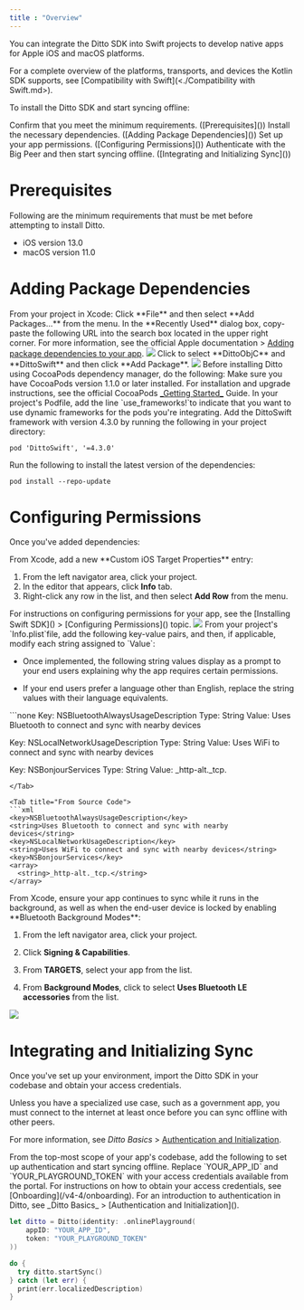 ```yaml
---
title : "Overview"
---
```


You can integrate the Ditto SDK into Swift projects to develop native apps for Apple iOS and macOS platforms.&#x20;

<Info>
For a complete overview of the platforms, transports, and devices the Kotlin SDK supports, see [Compatibility with Swift](<./Compatibility with Swift.md>).
</Info>

To install the Ditto SDK and start syncing offline:

<Steps>
<Step>
Confirm that you meet the minimum requirements. ([Prerequisites]())
</Step>

<Step>
Install the necessary dependencies. ([Adding Package Dependencies]())
</Step>

<Step>
Set up your app permissions. ([Configuring Permissions]())
</Step>

<Step>
Authenticate with the Big Peer and then start syncing offline. ([Integrating and Initializing Sync]())
</Step>
</Steps>

# Prerequisites

Following are the minimum requirements that must be met before attempting to install Ditto.

- iOS version 13.0
- macOS version 11.0

# Adding Package Dependencies

<Tabs>
<Tab title="Swift Package Manager">
From your project in Xcode:

<Steps>
<Step>
Click **File** and then select **Add Packages...** from the menu.
</Step>

<Step>
In the **Recently Used** dialog box, copy-paste the following URL into the search box located in the upper right corner.


<Info>
For more information, see the official Apple documentation > <a href="https://developer.apple.com/documentation/xcode/adding-package-dependencies-to-your-app#3512138" target="_blank">Adding package dependencies to your app</a>.
</Info>

<Frame>
<img src="/images/v4.5/image-22.png" />
</Frame>
</Step>

<Step>
Click to select **DittoObjC** and **DittoSwift** and then click **Add Package**.&#x20;

<Frame>
<img src="/images/v4.5/image-23.png"/>
</Frame>
</Step>
</Steps>
</Tab>

<Tab title="CocoaPods">
Before installing Ditto using CocoaPods dependency manager, do the following:

<Steps>
<Step>
Make sure you have CocoaPods version 1.1.0 or later installed. For installation and upgrade instructions, see the official CocoaPods <a href="https://guides.cocoapods.org/using/getting-started.html#installation" target="_blank">_Getting Started_</a> Guide.
</Step>

<Step>
In your project's Podfile, add the line `use_frameworks!`to indicate that you want to use dynamic frameworks for the pods you're integrating.
</Step>

<Step>
Add the DittoSwift framework with version 4.3.0 by running the following in your project directory:

```none
pod 'DittoSwift', '=4.3.0'
```

</Step>

<Step>
Run the following to install the latest version of the dependencies:

```none
pod install --repo-update
```

</Step>
</Steps>
</Tab>
</Tabs>

# Configuring Permissions

Once you've added dependencies:

<Steps>
<Step>
From Xcode, add a new **Custom iOS Target Properties** entry:

1. From the left navigator area, click your project.
2. In the editor that appears, click **Info** tab.
3. Right-click any row in the list, and then select **Add Row** from the menu.

<Info>
For instructions on configuring permissions for your app, see the [Installing Swift SDK]() > [Configuring Permissions]() topic.
</Info>

<Frame>
<img src="/images/v4.5/image-24.png"/>
</Frame>
</Step>

<Step>
From your project's `Info.plist`file, add the following key-value pairs, and then, if applicable, modify each string assigned to `Value`:

- Once implemented, the following string values display as a prompt to your end users explaining why the app requires certain permissions.&#x20;

- If your end users prefer a language other than English, replace the string values with their language equivalents.

<Tabs>
<Tab title="From Info Tab">
```none
Key: NSBluetoothAlwaysUsageDescription
Type: String
Value: Uses Bluetooth to connect and sync with nearby devices

Key: NSLocalNetworkUsageDescription
Type: String
Value: Uses WiFi to connect and sync with nearby devices

Key: NSBonjourServices
Type: String
Value: \_http-alt.\_tcp.

```
</Tab>

<Tab title="From Source Code">
```xml
<key>NSBluetoothAlwaysUsageDescription</key>
<string>Uses Bluetooth to connect and sync with nearby devices</string>
<key>NSLocalNetworkUsageDescription</key>
<string>Uses WiFi to connect and sync with nearby devices</string>
<key>NSBonjourServices</key>
<array>
  <string>_http-alt._tcp.</string>
</array>
```

</Tab>
</Tabs>
</Step>

<Step>
From Xcode, ensure your app continues to sync while it runs in the background, as well as when the end-user device is locked by enabling **Bluetooth Background Modes**:

1. From the left navigator area, click your project.

2. Click **Signing & Capabilities**.
   &#x20;
3. From **TARGETS**, select your app from the list.&#x20;

4. From **Background Modes**, click to select **Uses Bluetooth LE** **accessories** from the list.

<Frame>
<img src="/images/v4.5/image-23.png"/>
</Frame>
</Step>
</Steps>

# Integrating and Initializing Sync

Once you've set up your environment, import the Ditto SDK in your codebase and obtain your access credentials.

<Warning>
Unless you have a specialized use case, such as a government app, you must connect to the internet at least once before you can sync offline with other peers.&#x20;

For more information, see _Ditto Basics_ > [Authentication and Initialization](</v4-5/basics/authentication-and-initialization>).

</Warning>

<Steps>
<Step>
From the top-most scope of your app's codebase, add the following to set up authentication and start syncing offline.
</Step>

<Step>
Replace `YOUR_APP_ID` and `YOUR_PLAYGROUND_TOKEN` with your access credentials available from the portal.&#x20;

<Info>
For instructions on how to obtain your access credentials, see [Onboarding](/v4-4/onboarding). For an introduction to authentication in Ditto, see _Ditto Basics_ > [Authentication and Initialization](</v4-5/basics/authentication-and-initialization>).
</Info>

```swift
let ditto = Ditto(identity: .onlinePlayground(
    appID: "YOUR_APP_ID",
    token: "YOUR_PLAYGROUND_TOKEN"
))

do {
  try ditto.startSync()
} catch (let err) {
  print(err.localizedDescription)
}
```

</Step>
</Steps>
